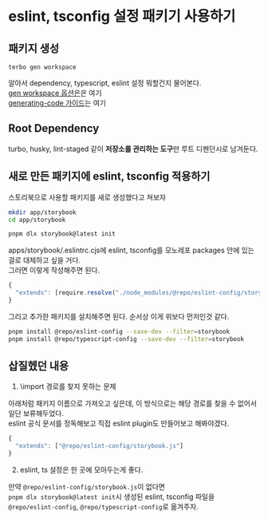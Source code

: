 # eslint, tsconfig 설정 패키기 사용하기

## 패키지 생성

`terbo gen workspace`

알아서 dependency, typescript, eslint 설정 뭐할건지 물어본다.\
[gen workspace 옵션은](https://turbo.build/repo/docs/reference/generate#workspace)은 여기\
[generating-code 가이드](https://turbo.build/repo/docs/guides/generating-code)는 여기

## Root Dependency

turbo, husky, lint-staged 같이 **저장소를 관리하는 도구**만 루트 디펜던시로 남겨둔다.

## 새로 만든 패키지에 eslint, tsconfig 적용하기

스토리북으로 사용할 패키지를 새로 생성했다고 쳐보자

```bash
mkdir app/storybook
cd app/storybook

pnpm dlx storybook@latest init
```

apps/storybook/.eslintrc.cjs에 eslint, tsconfig를 모노레포 packages 안에 있는 걸로 대체하고 싶을 거다.\
그러면 이렇게 작성해주면 된다.

```js
{
  "extends": [require.resolve("./node_modules/@repo/eslint-config/storybook.js")]
}
```

그리고 추가한 패키지를 설치해주면 된다. 순서상 이게 위보다 먼저인것 같다.

```bash
pnpm install @repo/eslint-config --save-dev --filter=storybook
pnpm install @repo/typescript-config --save-dev --filter=storybook
```

## 삽질헸던 내용

1. \import 경로를 찾지 못하는 문제

아래처럼 패키지 이름으로 가져오고 싶은데, 이 방식으로는 해당 경로를 찾을 수 없어서 일단 보류해두었다.\
eslint 공식 문서를 정독해보고 직접 eslint plugin도 만들어보고 해봐야겠다.

```js
{
  "extends": ["@repo/eslint-config/storybook.js"]
}
```

2.  eslint, ts 설정은 한 곳에 모아두는게 좋다.

만약 `@repo/eslint-config/storybook.js`이 없다면\
`pnpm dlx storybook@latest init`시 생성된 eslint, tsconfig 파일을\
`@repo/eslint-config`, `@repo/typescript-config`로 옮겨주자.
